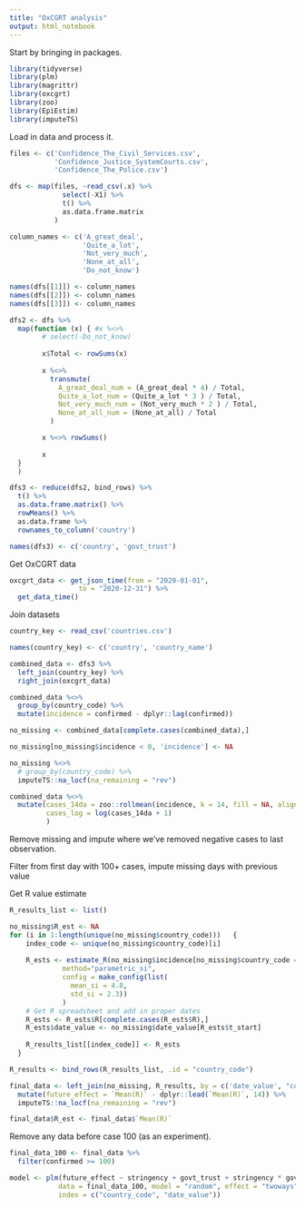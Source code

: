 ```yaml
---
title: "OxCGRT analysis"
output: html_notebook
---
```


Start by bringing in packages.

```r
library(tidyverse)
library(plm)
library(magrittr)
library(oxcgrt)
library(zoo)
library(EpiEstim)
library(imputeTS)
```

Load in data and process it.

```r
files <- c('Confidence_The_Civil_Services.csv',
           'Confidence_Justice_SystemCourts.csv',
           'Confidence_The_Police.csv')

dfs <- map(files, ~read_csv(.x) %>%
             select(-X1) %>%
             t() %>%
             as.data.frame.matrix
           )

column_names <- c('A_great_deal',
                  'Quite_a_lot',
                  'Not_very_much',
                  'None_at_all',
                  'Do_not_know')

names(dfs[[1]]) <- column_names
names(dfs[[2]]) <- column_names
names(dfs[[3]]) <- column_names

dfs2 <- dfs %>%
  map(function (x) { #x %<>%
        # select(-Do_not_know)
    
        x$Total <- rowSums(x)
        
        x %<>%
          transmute(
            A_great_deal_num = (A_great_deal * 4) / Total,
            Quite_a_lot_num = (Quite_a_lot * 3 ) / Total,
            Not_very_much_num = (Not_very_much * 2 ) / Total,
            None_at_all_num = (None_at_all) / Total
          )

        x %<>% rowSums()
        
        x
  }
  )

dfs3 <- reduce(dfs2, bind_rows) %>%
  t() %>%
  as.data.frame.matrix() %>%
  rowMeans() %>%
  as.data.frame %>% 
  rownames_to_column('country')

names(dfs3) <- c('country', 'govt_trust')
```

Get OxCGRT data

```r
oxcgrt_data <- get_json_time(from = "2020-01-01", 
                 to = "2020-12-31") %>% 
  get_data_time()
```

Join datasets

```r
country_key <- read_csv('countries.csv')

names(country_key) <- c('country', 'country_name')

combined_data <- dfs3 %>%
  left_join(country_key) %>%
  right_join(oxcgrt_data)
```

```r
combined_data %<>%
  group_by(country_code) %>%
  mutate(incidence = confirmed - dplyr::lag(confirmed))

no_missing <- combined_data[complete.cases(combined_data),]

no_missing[no_missing$incidence < 0, 'incidence'] <- NA

no_missing %<>%
  # group_by(country_code) %>%
  imputeTS::na_locf(na_remaining = "rev")

combined_data %<>%
  mutate(cases_14da = zoo::rollmean(incidence, k = 14, fill = NA, align = 'left'),
         cases_log = log(cases_14da + 1)
         )
```

Remove missing and impute where we've removed negative cases to last observation.

Filter from first day with 100+ cases, impute missing days with previous value


Get R value estimate
```r
R_results_list <- list()

no_missing$R_est <- NA
for (i in 1:length(unique(no_missing$country_code)))   {
    index_code <- unique(no_missing$country_code)[i]
    
    R_ests <- estimate_R(no_missing$incidence[no_missing$country_code == index_code],
             method="parametric_si",
             config = make_config(list(
               mean_si = 4.8, 
               std_si = 2.3))
             )
    # Get R spreadsheet and add in proper dates
    R_ests <- R_ests$R[complete.cases(R_ests$R),]
    R_ests$date_value <- no_missing$date_value[R_ests$t_start]
    
    R_results_list[[index_code]] <- R_ests
  }

R_results <- bind_rows(R_results_list, .id = "country_code")
```

```r
final_data <- left_join(no_missing, R_results, by = c('date_value', "country_code")) %>%
  mutate(future_effect = `Mean(R)` - dplyr::lead(`Mean(R)`, 14)) %>%
  imputeTS::na_locf(na_remaining = "rev")

final_data$R_est <- final_data$`Mean(R)`
```
Remove any data before case 100 (as an experiment).

```r
final_data_100 <- final_data %>%
  filter(confirmed >= 100)
```


```r
model <- plm(future_effect ~ stringency + govt_trust + stringency * govt_trust,
            data = final_data_100, model = "random", effect = "twoways",
            index = c("country_code", "date_value"))
```





